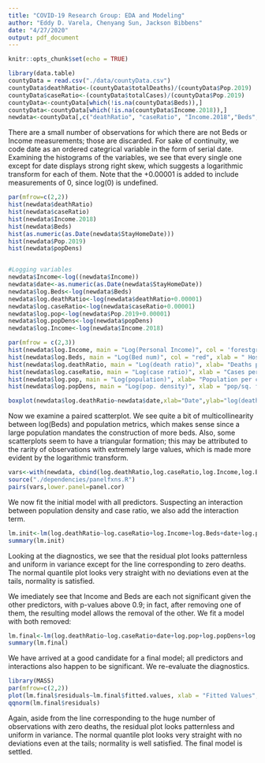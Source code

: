 ```yaml
---
title: "COVID-19 Research Group: EDA and Modeling"
author: "Eddy D. Varela, Chenyang Sun, Jackson Bibbens"
date: "4/27/2020"
output: pdf_document
---
```


```r
knitr::opts_chunk$set(echo = TRUE)
```
```r
library(data.table)
countyData = read.csv("./data/countyData.csv")
countyData$deathRatio<-(countyData$totalDeaths)/(countyData$Pop.2019)
countyData$caseRatio<-(countyData$totalCases)/(countyData$Pop.2019)
countyData<-countyData[which(!is.na(countyData$Beds)),]
countyData<-countyData[which(!is.na(countyData$Income.2018)),]
newdata<-countyData[,c("deathRatio", "caseRatio", "Income.2018","Beds","StayHomeDate","Pop.2019","popDens")]

```

There are a small number of observations for which there are not Beds or Income measurements; those are discarded. For sake of continuity, we code date as an ordered categrical variable in the form of serial date. Examining the histograms of the variables, we see that every single one except for date displays strong right skew, which suggests a logarithmic transform for each of them. Note that the +0.00001 is added to include measurements of 0, since log(0) is undefined.

```r
par(mfrow=c(2,2))
hist(newdata$deathRatio)
hist(newdata$caseRatio)
hist(newdata$Income.2018)
hist(newdata$Beds)
hist(as.numeric(as.Date(newdata$StayHomeDate)))
hist(newdata$Pop.2019)
hist(newdata$popDens)


#Logging variables
newdata$Income<-log((newdata$Income))
newdata$date<-as.numeric(as.Date(newdata$StayHomeDate))
newdata$log.Beds<-log(newdata$Beds)
newdata$log.deathRatio<-log(newdata$deathRatio+0.00001)
newdata$log.caseRatio<-log(newdata$caseRatio+0.00001)
newdata$log.pop<-log(newdata$Pop.2019+0.00001)
newdata$log.popDens<-log(newdata$popDens)
newdata$log.Income<-log(newdata$Income.2018)
```

```r
par(mfrow = c(2,3))
hist(newdata$log.Income, main = "Log(Personal Income)", col = 'forestgreen')
hist(newdata$log.Beds, main = "Log(Bed num)", col = "red", xlab = " Hospital capacity through number of beds")
hist(newdata$log.deathRatio, main = "Log(death ratio)", xlab= "Deaths per capita",col = "yellow")
hist(newdata$log.caseRatio, main = "Log(case ratio)", xlab = "Cases per capita", col = "blue")
hist(newdata$log.pop, main = "Log(population)", xlab= "Population per county", col = "orange")
hist(newdata$log.popDens, main = "Log(pop. density)", xlab = "pop/sq. feet", col = "brown")
```

```r
boxplot(newdata$log.deathRatio~newdata$date,xlab="Date",ylab="log(deathRatio)")
```

Now we examine a paired scatterplot. We see quite a bit of multicollinearity between log(Beds) and population metrics, which makes sense since a large population mandates the construction of more beds. Also, some scatterplots seem to have a triangular formation; this may be attributed to the rarity of observations with extremely large values, which is made more evident by the logarithmic transform.

```r
vars<-with(newdata, cbind(log.deathRatio,log.caseRatio,log.Income,log.Beds,date,log.pop,log.popDens))
source("./dependencies/panelfxns.R") 
pairs(vars,lower.panel=panel.cor)
```

We now fit the initial model with all predictors. Suspecting an interaction between population density and case ratio, we also add the interaction term.
```r
lm.init<-lm(log.deathRatio~log.caseRatio+log.Income+log.Beds+date+log.pop+log.popDens+log.popDens*log.caseRatio, data=newdata)
summary(lm.init)
```

Looking at the diagnostics, we see that the residual plot looks patternless and uniform in variance except for the line corresponding to zero deaths. The normal quantile plot looks very straight with no deviations even at the tails, normality is satisfied.

We imediately see that Income and Beds are each not significant given the other predictors, with p-values above 0.9; in fact, after removing one of them, the resulting model allows the removal of the other. We fit a model with both removed:

```r
lm.final<-lm(log.deathRatio~log.caseRatio+date+log.pop+log.popDens+log.popDens*log.caseRatio, data=newdata)
summary(lm.final)
```

We have arrived at a good candidate for a final model; all predictors and interactions also happen to be significant. We re-evaluate the diagnostics.

```r
library(MASS)
par(mfrow=c(2,2))
plot(lm.final$residuals~lm.final$fitted.values, xlab = "Fitted Values", ylab="Residuals")
qqnorm(lm.final$residuals)
```

Again, aside from the line corresponding to the huge number of observations with zero deaths, the residual plot looks patternless and uniform in variance. The normal quantile plot looks very straight with no deviations even at the tails; normality is well satisfied. The final model is settled.









